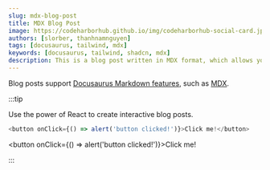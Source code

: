 ```yaml
---
slug: mdx-blog-post
title: MDX Blog Post
image: https://codeharborhub.github.io/img/codeharborhub-social-card.jpg
authors: [slorber, thanhnamnguyen]
tags: [docusaurus, tailwind, mdx]
keywords: [docusaurus, tailwind, shadcn, mdx]
description: This is a blog post written in MDX format, which allows you to use React components within your Markdown content.
---
```


Blog posts support [Docusaurus Markdown features](https://docusaurus.io/docs/markdown-features), such as [MDX](https://mdxjs.com/).

:::tip

Use the power of React to create interactive blog posts.

```js
<button onClick={() => alert('button clicked!')}>Click me!</button>
```

<button onClick={() => alert('button clicked!')}>Click me!</button>

:::
